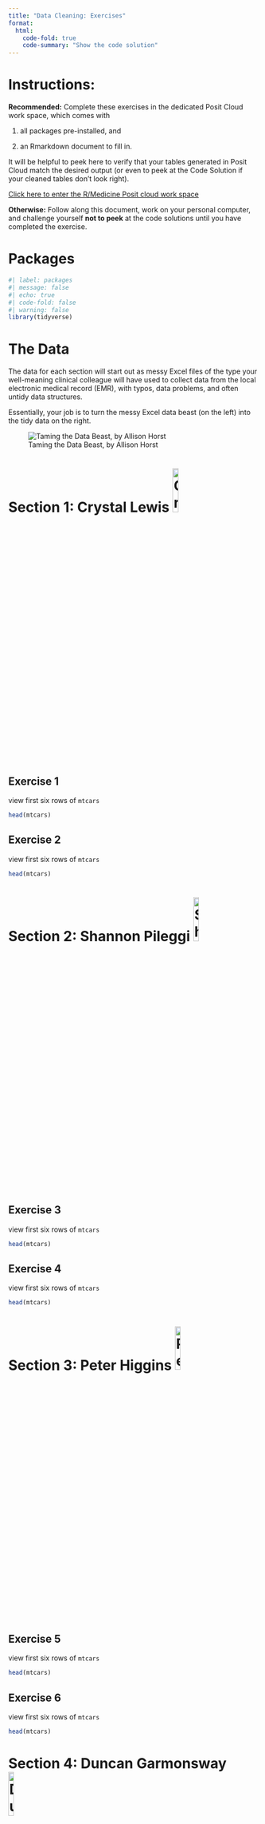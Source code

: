 ```yaml
---
title: "Data Cleaning: Exercises"
format: 
  html:
    code-fold: true
    code-summary: "Show the code solution"
---
```


# Instructions:

**Recommended:** Complete these exercises in the dedicated Posit Cloud work space, which comes with

1.  all packages pre-installed, and

2.  an Rmarkdown document to fill in.

It will be helpful to peek here to verify that your tables generated in Posit Cloud match the desired output (or even to peek at the Code Solution if your cleaned tables don't look right).

[Click here to enter the R/Medicine Posit cloud work space](https://rstudio.cloud/spaces/299322/join?access_code=Vnp96stsVIDLiEJI7AtHAQ4GB1gsptQgnOGb99_N){target="_blank"}

**Otherwise:** Follow along this document, work on your personal computer, and challenge yourself **not to peek** at the code solutions until you have completed the exercise.

# Packages

```r
#| label: packages
#| message: false
#| echo: true
#| code-fold: false
#| warning: false
library(tidyverse)
```

# The Data

The data for each section will start out as messy Excel files of the type your well-meaning clinical colleague will have used to collect data from the local electronic medical record (EMR), with typos, data problems, and often untidy data structures.

Essentially, your job is to turn the messy Excel data beast (on the left) into the tidy data on the right.

![Taming the Data Beast, by Allison Horst](images/data_beast_allison_horst.jpeg)

# Section 1: Crystal Lewis ![Crystal Lewis](images/Crystal_circle.png){width="15%"}

## Exercise 1

view first six rows of `mtcars`

```r
head(mtcars)
```

## Exercise 2

view first six rows of `mtcars`

```r
head(mtcars)
```

# Section 2: Shannon Pileggi ![Shannon Pileggi](images/Shannon_circle.png){width="15%"}

## Exercise 3

view first six rows of `mtcars`

```r
head(mtcars)
```

## Exercise 4

view first six rows of `mtcars`

```r
head(mtcars)
```

# Section 3: Peter Higgins ![Peter Higgins](images/Peter_circle.jpg){width="15%"}

## Exercise 5

view first six rows of `mtcars`

```r
head(mtcars)
```

## Exercise 6

view first six rows of `mtcars`

```r
head(mtcars)
```

# Section 4: Duncan Garmonsway ![Duncan Garmonsway](images/Duncan_circle.png){width="15%"}

## Exercise 7

view first six rows of `mtcars`

```r
head(mtcars)
```

## Exercise 8

view first six rows of `mtcars`

```r
head(mtcars)
```

# 

# Session info

```r
#| label: session-info
#| eval: true
#| code-fold: false
devtools::session_info()
```
